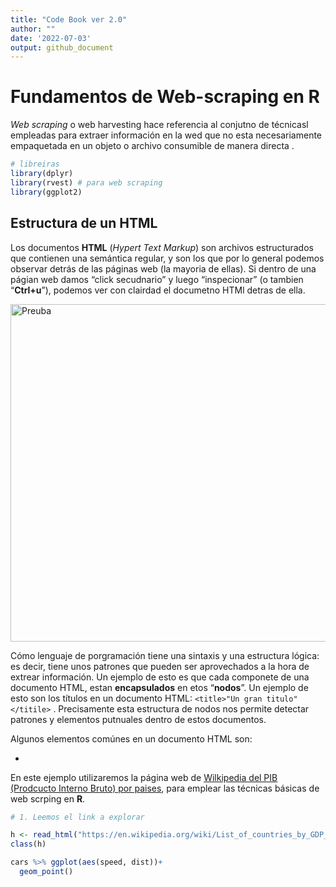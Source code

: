```yaml
---
title: "Code Book ver 2.0"
author: ""
date: '2022-07-03'
output: github_document
---
```


# Fundamentos de Web-scraping en R

*Web scraping* o web harvesting hace referencia al conjutno de técnicasl empleadas para extraer información en la wed que no esta necesariamente empaquetada en un objeto o archivo consumible de manera directa .

```r

# libreiras
library(dplyr)
library(rvest) # para web scraping
library(ggplot2)

```

## Estructura de un HTML

Los documentos **HTML** (*Hypert Text Markup*) son archivos estructurados que contienen una semántica regular, y son los que por lo general podemos observar detrás de las páginas web (la mayoria de ellas). Si dentro de una págian web damos "click secudnario" y luego "inspecionar" (o tambien "**Ctrl+u**"), podemos ver con clairdad el documetno HTMl detras de ella.

<img src="00_Code_Book_2.0_files/figure-gfm/prueba.png" alt="Preuba" width="540"/>

Cómo lenguaje de porgramación tiene una sintaxis y una estructura lógica: es decir, tiene unos patrones que pueden ser aprovechados a la hora de extrear información. Un ejemplo de esto es que cada componete de una documento HTML, estan **encapsulados** en etos "**nodos**". Un ejemplo de esto son los títulos en un documento HTML: `<title>"Un gran titulo"</titile>` . Precisamente esta estructura de nodos nos permite detectar patrones y elementos putnuales dentro de estos documentos.

Algunos elementos comúnes en un documento HTML son:

-   

En este ejemplo utilizaremos la página web de [Wilkipedia del PIB (Prodcucto Interno Bruto) por paises](https://en.wikipedia.org/wiki/List_of_countries_by_GDP_(nominal) "¡Haz click aqui!"), para emplear las técnicas básicas de web scrping en **R**.

```r

# 1. Leemos el link a explorar

h <- read_html("https://en.wikipedia.org/wiki/List_of_countries_by_GDP_(nominal)")
class(h)

cars %>% ggplot(aes(speed, dist))+
  geom_point()
```
